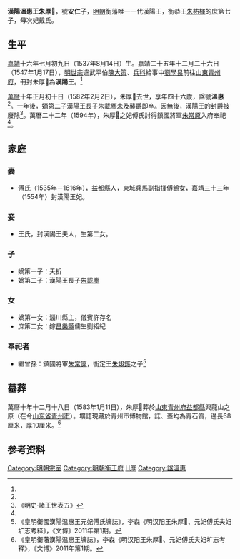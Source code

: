 '''漢陽溫惠王朱厚𤑐'''{{BD|1537年|8月14日|1582年|2月2日|catIdx=Z朱}}，號'''安仁子'''，[[明朝|明朝]]衡藩唯一一代漢陽王，衡恭王[[朱祐楎|朱祐楎]]的庶第七子，母次妃戴氏。

==生平==
[[嘉靖|嘉靖]]十六年七月初九日（1537年8月14日）生。嘉靖二十五年十二月二十六日（1547年1月17日），[[明世宗|明世宗]]遣武平伯[[陳大策|陳大策]]、[[兵科|兵科]]給事中[[劉學易|劉學易]]前往[[山東等處承宣布政使司|山東]][[青州府|青州府]]，冊封朱厚𤑐為'''漢陽王'''。<ref name=hf/>

[[萬曆|萬曆]]十年正月初十日（1582年2月2日），朱厚𤑐去世，享年四十六歲，諡號'''溫惠'''<ref name=hf/>。一年後，嫡第二子漢陽王長子[[朱載塵|朱載塵]]未及襲爵即卒。因無後，漢陽王的封爵被廢除<ref>《明史·諸王世表五》</ref>。萬曆二十二年（1594年），朱厚𤑐之妃傅氏討得鎮國將軍[[朱常厡|朱常厡]]入府奉祀<ref name=fs/>。

==家庭==
===妻===
*傅氏（1535年－1616年），[[益都縣|益都縣]]人，東城兵馬副指揮傅鶴女，嘉靖三十三年（1554年）封漢陽王妃。

===妾===
*王氏，封漢陽王夫人，生第二女。

===子===
*嫡第一子：夭折
*嫡第二子：漢陽王長子[[朱載塵|朱載塵]]

===女===
*嫡第一女：淄川縣主，儀賓許存名
*庶第二女：嫁[[昌樂縣|昌樂縣]]儒生劉紹紀

===奉祀者===
*繼曾孫：鎮國將軍[[朱常厡|朱常厡]]，衡定王[[朱翊鑊|朱翊鑊]]之子<ref name=fs>《皇明衡國漢陽温惠王元妃傅氏壙誌》，李森《明汉阳王朱厚𤑐、元妃傅氏夫妇圹志考释》，《文博》2011年第1期。</ref>

==墓葬==
萬曆十年十二月十八日（1583年1月11日），朱厚𤑐葬於[[山東等處承宣布政使司|山東]][[青州府|青州府]][[益都縣|益都縣]]興龍山之原（在今[[山东省|山东省]][[青州市|青州市]]）。壙誌現藏於青州市博物館，誌、蓋均為青石質，邊長68厘米，厚10厘米。<ref name=hf>《皇明衡藩漢陽温惠王壙誌》，李森《明汉阳王朱厚𤑐、元妃傅氏夫妇圹志考释》，《文博》2011年第1期。</ref>
{{Quotation|
[誌蓋]<br>
大朙衡國漢陽温惠王之壙誌<br>
[誌文]<br>
皇明衡藩漢陽温惠王壙誌<br>
　　王諱厚𤑐，號安仁子，乃<br>
憲宗純皇帝之孫，　衡恭王之子。　母次妃戴氏。　王生于嘉靖丁酉七月初九<br>
　　日。嘉靖丙午十二月二十六日，　制遣武平伯陳大策、兵科給事中劉學易，<br>
冊封為漢陽王。<br>
皇帝制曰：天子之衆子必封爲王，諸王之衆子必封爲郡王，世世相傳，此<br>
太祖高皇帝之制也。朕祗承<br>
祖訓，篤叙親親，兹封衡恭王庶第七子厚𤑐爲漢陽王。夫爲子莫先乎孝，爲臣莫<br>
　　大乎忠。惟忠惟孝，可以立身。而永禄尚克時忱，以膺寵命。汝其欽哉！萬曆壬<br>
　　午正月初十日，以疾薨於正寢，享年四十六歲。<br>
冊封妃傅氏生嫡嗣載塵，　封爲長子，選配夫人崔氏。長女　封爲淄川縣主，選<br>
　　配儀賓許存名。妾媵王氏生次女，幼，未請封。<br>
上聞訃哀悼，輟視朝一日。自聞喪七七十旬窀穸，遣中書科中書舍人鄭廷昇諭<br>
　　祭。週歲、再週禫祭，遣山東布政司官諭祭。在京文官禮部尚書徐學謨等，武<br>
　　官後軍都督府定國公徐文璧等，皆致祭焉。<br>
命有司治喪葬如制，　賜謚温惠。　制曰：朕惟先王之典，生既有爵，没必有謚。爵<br>
　　以貴其身，謚以表其行也。爾漢陽王厚𤑐，乃衡恭王之子，早膺封爵，安享貴<br>
　　榮。倏爾云亡，良用悼惜。爰稽往行，　賜謚曰温惠。靈其有知，尚克歆服。臨葬，<br>
賜龍鉤大紅紵絲金字銘旌。以萬曆壬午十二月十八日，葬于益都縣興龍山之<br>
　　原。嗚呼！　王以　宗室至親，爲國藩輔，茂膺封爵，貴富兼隆。兹以令終，夫復<br>
　　何憾。爰述其㮣，納諸幽壙，用垂不朽-{云}-。
}}

==参考资料==
{{reflist|2}}

{{s-start}}
{{s-none|無|[[明朝|明政府]]封之}}
{{s-ttl|title=[[明朝藩王列表_(衡王系)#漢陽國|明朝衡藩漢陽王]]|years=1546年－1582年}}
{{s-none|無|子卒，除}}
{{end}}

[[Category:明朝宗室|Category:明朝宗室]]
[[Category:明朝衡王府|Category:明朝衡王府]]
[[Category:朱姓|H厚]]
[[Category:諡溫惠|Category:諡溫惠]]